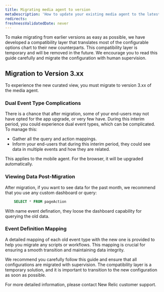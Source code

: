 ```yaml
---
title: Migrating media agent to version
metaDescription: 'How to update your existing media agent to the latest version.'
redirects:
freshnessValidatedDate: never
---
```


To make migrating from earlier versions as easy as possible, we have developed a compatibility layer that translates most of the configurable options chart to their new counterparts. This compatibility layer is temporary and will be removed in the future. We encourage you to read this guide carefully and migrate the configuration with human supervision.

## Migration to Version 3.xx

To experience the new curated view, you must migrate to version 3.xx of the media agent. 

### Dual Event Type Complications

There is a chance that after migration, some of your end-users may not have opted for the app upgrade, or very few have. During this interim period, you could experience dual event types, which can be complicated. To manage this:

* Gather all the query and action mappings.
* Inform your end-users that during this interim period, they could see data in multiple events and how they are related.

<Callout variant="important">
This applies to the mobile agent. For the browser, it will be upgraded automatically.
</Callout>

### Viewing Data Post-Migration

After migration, if you want to see data for the past month, we recommend that you use any custom dashboard or query:

```sql
    SELECT * FROM pageAction
```

<Callout variant="important">
With name event defination, they loose the dashboard capability for querying the old data.
</Callout>

### Event Definition Mapping

A detailed mapping of each old event type with the new one is provided to help you migrate any scripts or workflows. This mapping is crucial for ensuring a smooth transition and maintaining data integrity.

We recommend you carefully follow this guide and ensure that all configurations are migrated with supervision. The compatibility layer is a temporary solution, and it is important to transition to the new configuration as soon as possible.

For more detailed information, please contact New Relic customer support.